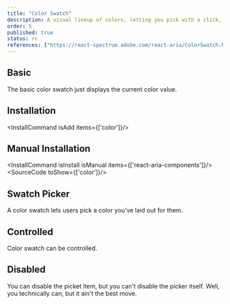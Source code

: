 ```yaml
---
title: "Color Swatch"
description: A visual lineup of colors, letting you pick with a click, just like choosing your next outfit from your wardrobe.
order: 5
published: true
status: rc
references: ["https://react-spectrum.adobe.com/react-aria/ColorSwatch.html#props"]
---
```


## Basic
The basic color swatch just displays the current color value.
<How toUse="colors/color-swatch-demo" />

## Installation
<InstallCommand isAdd items={['color']}/>

## Manual Installation
<InstallCommand isInstall isManual items={['react-aria-components']}/>
<SourceCode toShow={['color']}/>

## Swatch Picker
A color swatch lets users pick a color you’ve laid out for them.
<How toUse="colors/color-swatch-picker-demo" />

## Controlled
Color swatch can be controlled.
<How toUse="colors/color-swatch-controlled-demo" />

## Disabled
You can disable the picket item, but you can't disable the picker itself. Well, you technically can, but it ain't the best move.
<How toUse="colors/color-swatch-picker-item-disabled-demo" />
